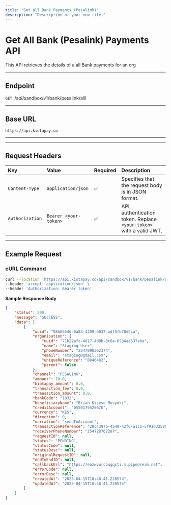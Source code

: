 ```yaml
---
title: "Get all Bank Payments (Pesalink)"
description: "Description of your new file."
---
```


# Get All Bank (Pesalink) Payments API

This API retrieves the details of a all Bank payments for an org

---

## **Endpoint**

`GET `/api/sandbox/v1/bank/pesalink/alll

---

## **Base URL**

`https://api.kiotapay.co`

---

---

## **Request Headers**

| Key             | Value                 | Required | Description                                                        |
| :-------------- | :-------------------- | :------- | :----------------------------------------------------------------- |
| `Content-Type`  | `application/json`    | ✅        | Specifies that the request body is in JSON format.                 |
| `Authorization` | `Bearer <your-token>` | ✅        | API authentication token. Replace `<your-token>` with a valid JWT. |

---

## **Example Request**

### **cURL Command**

```bash
curl --location 'https://api.kiotapay.co/api/sandbox/v1/bank/pesalink/all' \
--header 'accept: application/json' \
--header 'Authorization: Bearer token'
```

**Sample Response Body**

```json
{
    "status": 200,
    "message": "SUCCESS",
    "data": [
        {
            "uuid": "98b66546-0a83-4209-b037-adf5fb78d5ca",
            "organisation": {
                "uuid": "71b22afc-4d17-4d8b-8c6a-0534aa537aba",
                "name": "Staging User",
                "phoneNumber": "2547090362174",
                "email": "staging@gmail.com",
                "uniqueReference": "8046482",
                "parent": false
            },
            "channel": "PESALINK",
            "amount": 10.0,
            "kiotapay_amount": 0.0,
            "transaction_fee": 0.0,
            "transaction_amount": 0.0,
            "bankCode": "1032",
            "beneficiaryName": "Brian Kisese Musyoki",
            "creditAccount": "0550179520670",
            "currency": "KES",
            "direction": 0,
            "narration": "sendToAccount",
            "transactionReference": "20c4397b-4549-42f6-a1c1-5f91d32590ae",
            "receiverPhoneNumber": "254728762287",
            "requestId": null,
            "status": "PENDING",
            "statusCode": null,
            "statusDesc": null,
            "originalRequestID": null,
            "endToEndID": null,
            "callbackUrl": "https://eozwvurcbugqsti.m.pipedream.net",
            "errorCode": null,
            "errorDesc": null,
            "createdAt": "2025-04-15T18:48:41.228574",
            "updatedAt": "2025-04-15T18:48:41.228574"
        }
    ]
}
```